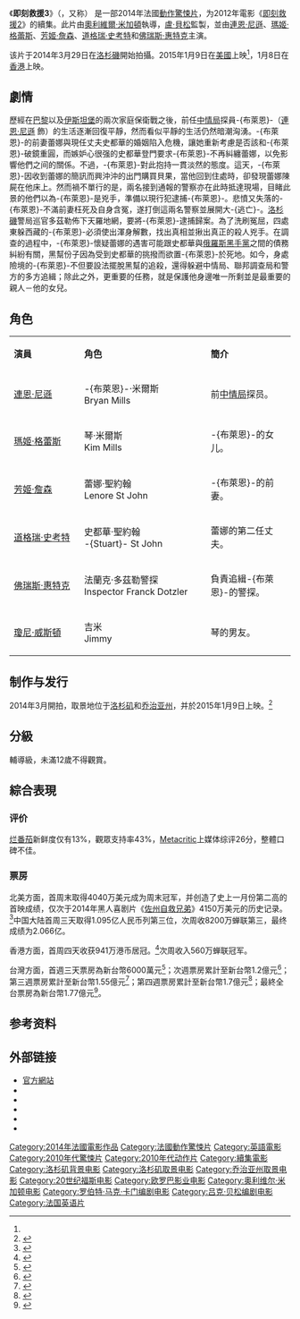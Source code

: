 {{noteTA
|G1=Show
|G2=Movie
}}
{{Infobox film
| name           = 即刻救援3
| original_name  = {{lang|en|''Taken 3''}}
| image          = Tak3n_poster.jpg
| caption        = 電影海報
| director       = [[奧利維爾·米加頓|奧利維爾·米加頓]]
| producer       = [[盧·貝松|盧·貝松]]
| writer         = {{Plainlist|
*[[盧·貝松|盧·貝松]]
*[[Robert_Mark_Kamen|Robert Mark Kamen]] }}
| starring       = {{Plainlist|
*[[連恩·尼遜|連恩·尼遜]]
*[[瑪姬·格蕾斯|瑪姬·格蕾斯]]
*[[芳姬·詹森|芳姬·詹森]]
*[[佛瑞斯·惠特克|佛瑞斯·惠特克]] }}
| music          = Nathaniel Méchaly
| cinematography = Eric Kress
| editing        = Audrey Simonaud<br />Nicolas Trembasiewicz
| studio         = [[欧罗巴影业|欧罗巴影业]]
| distributor    = [[二十世纪福斯|二十世纪福斯]]<br />[[基美影业|基美影业]]（中国大陆）
| released       = 2015年1月8日{{flagicon|HK}}<br />2015年1月9日{{flagicon|US}}<br />2015年3月20日{{flagicon|CHN}}
| runtime        = 108分钟
| country        = 法國
| language       = [[英語|英語]]
| preceded_by    = 《[[即刻救援2|即刻救援2]]》
| budget         = 4800万美元
| gross          = 3.26億美元
| cn_name        = 飓风营救3
| tw_name        = 即刻救援3
| hk_name        = 救参96小时3
}}
《'''即刻救援3'''》（{{lang-en|''Taken 3''}}，又称{{lang|en|''TAK3N''}}） 是一部2014年法國[[動作片|動作]][[驚悚片|驚悚片]]，为2012年電影《[[即刻救援2|即刻救援2]]》的續集。此片由[[奧利維爾·米加頓|奧利維爾·米加頓]]執導，[[盧·貝松|盧·貝松]]監製，並由[[連恩·尼遜|連恩·尼遜]]、[[瑪姬·格蕾斯|瑪姬·格蕾斯]]、[[芳姬·詹森|芳姬·詹森]]、[[道格瑞·史考特|道格瑞·史考特]]和[[佛瑞斯·惠特克|佛瑞斯·惠特克]]主演。

该片于2014年3月29日在[[洛杉磯|洛杉磯]]開始拍攝。2015年1月9日在[[美國|美國]]上映<ref name="release" />，1月8日在[[香港|香港]]上映。

== 劇情 == 
歷經在[[巴黎|巴黎]]以及[[伊斯坦堡|伊斯坦堡]]的兩次家庭保衛戰之後，前任[[中央情报局|中情局]]探員-{布萊恩}-­（[[連恩·尼遜|連恩·尼遜]] 飾）的生活逐漸回復平靜，然而看似平靜的生活仍然暗潮洶湧。-{布萊恩}-的前妻蕾娜與現任丈夫史都華的婚姻陷入危機，讓她重新考慮是否該和-{布萊恩}-破鏡重圓，而嫉妒心很强的史都華登門要求-{布萊恩}-­不再糾纏蕾娜，以免影響他們之间的關係。不過，-{布萊恩}-對此抱持一貫淡然的態度。這天，-{布萊恩}-因收到蕾娜的簡訊而興沖沖的出門購買貝果，當他回到住處時，卻發現蕾娜陳屍在他床上。然而禍不單行的是，兩名接到通報的警察亦在此時抵達現場，目睹此景的他們以為-{布萊恩}-是兇手，準備以現行犯逮捕-{布萊恩}-。悲憤又失落的-{布萊恩}-不滿前妻枉死及自身含冤，遂打倒這兩名警察並展開大-{逃亡}-。[[洛杉磯|洛杉磯]]警局巡官多茲勒佈下天羅地網，要將-{布萊恩}-逮捕歸案。為了洗刷冤屈，四處東躲西藏的-{布萊恩}-必須使出渾身解數，找出真相­並揪出真正的殺人兇手。在調查的過程中，-{布萊恩}-懷疑蕾娜的遇害可能跟史都華與[[俄羅斯黑手黨|俄羅斯黑手黨]]之間的債務糾紛有關，黑幫份子因為受到史都華的挑撥而欲置-{布萊恩}-於死地。如今，身處險境的-{布萊恩}-不但要設法擺脫黑幫的追殺，還得躲避中情局、聯邦調查局和警方的多方追緝；除此之外，更重要­的任務，就是保護他身邊唯一所剩並是最重要的親人－他的女兒。

==角色==
{|class="wikitable" style="width:65%"
|- style="background:cornflowerblue; color:white" align=center
|style="width:10%"|'''演員''' ||style="width:18%"|'''角色'''||style="width:12%"|'''簡介'''
|-align=center
|[[連恩·尼遜|連恩·尼遜]] || -{布萊恩}-·米爾斯<br>Bryan Mills||align=left|前[[中情局|中情局]]探员。
|-align=center
|[[瑪姬·格蕾斯|瑪姬·格蕾斯]] || 琴·米爾斯<br>Kim Mills||align=left|-{布萊恩}-的女儿。
|-align=center
|[[芳姬·詹森|芳姬·詹森]] || 蕾娜·聖約翰<br>Lenore St John|| align="left" |-{布萊恩}-的前妻。
|-align=center
|[[道格瑞·史考特|道格瑞·史考特]] || 史都華·聖約翰<br>-{Stuart}- St John||align=left|蕾娜的第二任丈夫。
|-align=center
|[[佛瑞斯·惠特克|佛瑞斯·惠特克]] || 法蘭克·多茲勒警探<br>Inspector Franck Dotzler||align=left|負責追緝-{布萊恩}-的警探。
|-align=center
|[[瓊尼·威斯頓|瓊尼·威斯頓]] || 吉米<br>Jimmy||align=left|琴的男友。
|}

==制作与发行==
2014年3月開拍，取景地位于[[洛杉矶|洛杉矶]]和[[乔治亚州|乔治亚州]]，并於2015年1月9日上映。<ref name=release>{{cite news|last=Ellwood|first=Gregory|title=New 'Wolverine,' 'Fantastic Four 2' and 'Taken 3' get release dates|url=http://www.hitfix.com/awards-campaign/new-wolverine-fantastic-four-2-and-taken-3-get-release-dates|accessdate=30 March 2014|newspaper=hitfix.com|date=21 March 2014|archive-date=2016-11-13|archive-url=https://web.archive.org/web/20161113042655/http://www.hitfix.com/awards-campaign/new-wolverine-fantastic-four-2-and-taken-3-get-release-dates|dead-url=no}}</ref>

==分級==
輔導級，未滿12歲不得觀賞。

==綜合表現==
=== 评价 ===
[[烂番茄|烂番茄]]新鲜度仅有13%，觀眾支持率43%，[[Metacritic|Metacritic]]上媒体综评26分，整體口碑不佳。

{{fact|《ReelViews》给50分：正如人们预期的那样，这是一个平庸的系列中不必要的续集。《视听俱乐部》给42分：影片失误之处很多，这都要归因于影片的导演。}}

=== 票房 ===
北美方面，首周末取得4040万美元成为周末冠军，并创造了史上一月份第二高的首映成绩，仅次于2014年黑人喜剧片《[[佐州自救兄弟|佐州自救兄弟]]》4150万美元的历史记录。<ref>{{Cite web |url=http://news.mtime.com/2015/01/12/1538228.html |title=《飓风营救3》北美首周登顶 |access-date=2015-01-12 |archive-date=2019-02-13 |archive-url=https://web.archive.org/web/20190213005534/http://news.mtime.com/2015/01/12/1538228.html |dead-url=no }}</ref>中国大陆首周三天取得1.095亿人民币列第三位，次周收8200万蝉联第三，最终成绩为2.066亿。

香港方面，首周四天收获941万港币居冠。<ref>{{Cite web |url=http://www.1905.com/news/20150108/844099.shtml |title=香港票房：《飓风营救3》登顶 《博物馆3》第二 |access-date=2015-01-08 |archive-date=2019-02-12 |archive-url=https://web.archive.org/web/20190212131448/http://www.1905.com/news/20150108/844099.shtml |dead-url=no }}</ref>次周收入560万蝉联冠军。

台灣方面，首週三天票房為新台幣6000萬元<ref>{{cite news |title=周末全台票房排行榜 |url=https://tw.appledaily.com/headline/daily/20150116/36330177 |work=[[蘋果日報_(台灣)|蘋果日報]] |date=2015-01-16 |accessdate=2019-02-12 |archive-date=2018-02-03 |archive-url=https://web.archive.org/web/20180203064113/https://tw.appledaily.com/headline/daily/20150116/36330177/ |dead-url=no }}</ref>；次週票房累計至新台幣1.2億元<ref>{{cite news |title=周末全台票房排行榜 |url=https://tw.appledaily.com/headline/daily/20150123/36344981 |work=[[蘋果日報_(台灣)|蘋果日報]] |date=2015-01-23 |accessdate=2019-02-12 |archive-date=2018-02-02 |archive-url=https://web.archive.org/web/20180202193241/https://tw.appledaily.com/headline/daily/20150123/36344981 |dead-url=no }}</ref>；第三週票房累計至新台幣1.55億元<ref>{{cite news |title=周末全台票房排行榜 |url=https://tw.appledaily.com/headline/daily/20150130/36359499 |work=[[蘋果日報_(台灣)|蘋果日報]] |date=2015-01-30 |accessdate=2019-02-12 |archive-date=2018-02-02 |archive-url=https://web.archive.org/web/20180202191648/https://tw.appledaily.com/headline/daily/20150130/36359499 |dead-url=no }}</ref>；第四週票房累計至新台幣1.7億元<ref>{{cite news |title=周末全台票房排行榜 |url=https://tw.appledaily.com/headline/daily/20150206/36373173 |work=[[蘋果日報_(台灣)|蘋果日報]] |date=2015-02-06 |accessdate=2019-02-12 |archive-date=2018-02-02 |archive-url=https://web.archive.org/web/20180202191635/https://tw.appledaily.com/headline/daily/20150206/36373173 |dead-url=no }}</ref>；最終全台票房為新台幣1.77億元<ref>{{cite web|author1=項貽斐|title=上半年全台總票房 12大片進帳破億|url=http://udn.com/news/story/7262/1053350|work=[[聯合報|聯合報]]|deadurl=yes|archiveurl=https://web.archive.org/web/20150822000154/http://udn.com/news/story/7262/1053350|archivedate=2015-08-22|date=2015-07-14|accessdate=2019-02-12}}</ref>。

{{start box}}
{{succession prize box|《[[霍比特人：五军之战|霍比特人：五军之战]]》|《[[美国狙击手|美国狙击手]]》|{{flagicon|US}}[[2015年美國週末票房冠軍|2015年美國週末票房冠軍]]|第2周}}
{{succession prize box | 《[[博物馆奇妙夜3|-{zh-hk:翻生侏羅館3：古墓的秘密;zh-cn:博物馆奇妙夜3; zh-tw:博物館驚魂夜3;}-]]》 |《[[魔法黑森林|魔法黑森林]]》 | {{flagicon|HK}}[[2015年香港週末票房冠軍|2015年香港週末票房冠軍]] | 第1-2週}}
{{succession prize box | 《[[博物馆奇妙夜3|-{zh-hk:翻生侏羅館3：古墓的秘密;zh-cn:博物馆奇妙夜3; zh-tw:博物館驚魂夜3;}-]]》 |《[[魔法黑森林|魔法黑森林]]》 | {{flagicon|HK}}[[2014年香港一週票房冠軍|2014年香港一週票房冠軍]] | 第52-53週<small>（2014年12月29日至2015年1月11日）</small>}}
{{end box}}

==参考资料==
{{Reflist}}

==外部链接==
*[http://www.taken3movie.com 官方網站]{{Wayback|url=http://www.taken3movie.com/ |date=20170729024400 }}
*{{imdb title|2446042|Taken 3}}
*{{rotten-tomatoes|taken_3|Taken 3}}
*{{mojo title|taken3|Taken 3}}
*{{Metacritic film|taken-3|Taken 3}}
*{{amg movie|594078|Taken 3}}

{{Olivier Megaton}}
{{DEFAULTSORT:Taken 3}}
[[Category:2014年法國電影作品|Category:2014年法國電影作品]]
[[Category:法國動作驚悚片|Category:法國動作驚悚片]]
[[Category:英語電影|Category:英語電影]]
[[Category:2010年代驚悚片|Category:2010年代驚悚片]]
[[Category:2010年代动作片|Category:2010年代动作片]]
[[Category:續集電影|Category:續集電影]]
[[Category:洛杉矶背景电影|Category:洛杉矶背景电影]]
[[Category:洛杉矶取景电影|Category:洛杉矶取景电影]]
[[Category:乔治亚州取景电影|Category:乔治亚州取景电影]]
[[Category:20世纪福斯电影|Category:20世纪福斯电影]]
[[Category:欧罗巴影业电影|Category:欧罗巴影业电影]]
[[Category:奥利维尔·米加顿电影|Category:奥利维尔·米加顿电影]]
[[Category:罗伯特·马克·卡门编剧电影|Category:罗伯特·马克·卡门编剧电影]]
[[Category:吕克·贝松编剧电影|Category:吕克·贝松编剧电影]]
[[Category:法国英语片|Category:法国英语片]]